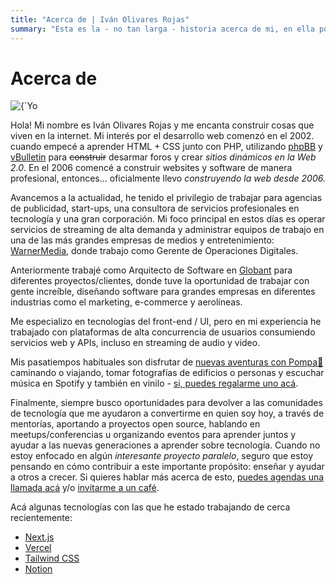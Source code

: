 ```yaml
---
title: "Acerca de | Iván Olivares Rojas"
summary: "Esta es la - no tan larga - historia acerca de mi, en ella podrás encontrar algunos datos interesantes sobre mi vida y experiencia."
---
```


# Acerca de

<div className="photo-of-me">
  <Image
    alt={`Yo - Iván Olivares Rojas`}
    src={`https://res.cloudinary.com/iolivares-photos/image/upload/c_thumb,w_800,g_face/v1629525670/io-dot-com/me.jpg`}
    layout="intrinsic"
    width={800}
    height={800}
  />
</div>

Hola! Mi nombre es Iván Olivares Rojas y me encanta construir cosas que viven en la internet. Mi interés por el desarrollo web comenzó en el 2002. cuando empecé a aprender HTML + CSS junto con PHP, utilizando [phpBB](https://www.phpbb.com) y [vBulletin](https://www.vbulletin.com) para <del>construir</del> desarmar foros y crear *sitios dinámicos en la Web 2.0*. En el 2006 comencé a construir websites y software de manera profesional, entonces... oficialmente llevo *construyendo la web desde 2006.*

Avancemos a la actualidad, he tenido el privilegio de trabajar para agencias de publicidad, start-ups, una consultora de servicios profesionales en tecnología y una gran corporación. Mi foco principal en estos días es operar servicios de streaming de alta demanda y administrar equipos de trabajo en una de las más grandes empresas de medios y entretenimiento: [WarnerMedia](https://www.warnermedia.com), donde trabajo como Gerente de Operaciones Digitales.

Anteriormente trabajé como Arquitecto de Software en [Globant](https://www.globant.com) para diferentes proyectos/clientes, donde tuve la oportunidad de trabajar con gente increíble, diseñando software para grandes empresas en diferentes industrias como el marketing, e-commerce y aerolíneas.

Me especializo en tecnologías del front-end / UI, pero en mi experiencia he trabajado con plataformas de alta concurrencia de usuarios consumiendo servicios web y APIs, incluso en streaming de audio y video.

Mis pasatiempos habituales son disfrutar de [nuevas aventuras con Pompa🐶 ](https://instagram.com/medicenpompa) caminando o viajando, tomar fotografías de edificios o personas y escuchar música en Spotify y también en vinilo - [si, puedes regalarme uno acá](https://regalame.app/iolivares/vinilos).

Finalmente, siempre busco oportunidades para devolver a las comunidades de tecnología que me ayudaron a convertirme en quien soy hoy, a través de mentorías, aportando a proyectos open source, hablando en meetups/conferencias u organizando eventos para aprender juntos y ayudar a las nuevas generaciones a aprender sobre tecnología. Cuando no estoy enfocado en algún *interesante proyecto paralelo*, seguro que estoy pensando en cómo contribuir a este importante propósito: enseñar y ayudar a otros a crecer. Si quieres hablar más acerca de esto, [puedes agendas una llamada acá](https://calendly.com/iolivares/15min) y/o [invitarme a un café](https://www.paypal.me/ivanolivaresrojas/4).

Acá algunas tecnologías con las que he estado trabajando de cerca recientemente:

- [Next.js](https://nextjs.org)
- [Vercel](https://vercel.com)
- [Tailwind CSS](https://tailwindcss.com)
- [Notion](https://www.notion.so)

